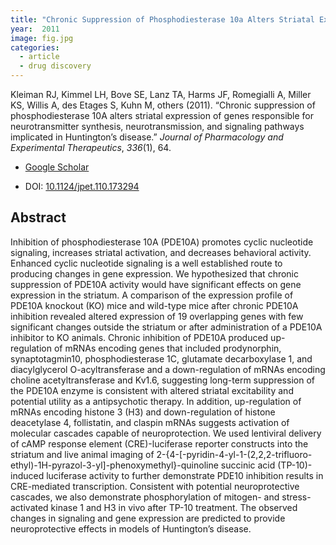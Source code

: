 ```yaml
---
title: "Chronic Suppression of Phosphodiesterase 10a Alters Striatal Expression of Genes Responsible for Neurotransmitter Synthesis, Neurotransmission, and Signaling Pathways Implicated in Huntington's Disease"
year:  2011 
image: fig.jpg
categories:
  - article
  - drug discovery
---
```


Kleiman RJ, Kimmel LH, Bove SE, Lanz TA, Harms JF, Romegialli A, Miller KS, Willis A, des Etages S, Kuhn M, others (2011). “Chronic suppression of phosphodiesterase 10A alters striatal expression of genes responsible for neurotransmitter synthesis, neurotransmission, and signaling pathways implicated in Huntington's disease.” _Journal of Pharmacology and Experimental Therapeutics_, *336*(1), 64.

- [Google Scholar](https://scholar.google.com/scholar?hl=en&as_sdt=0%2C7&q=Chronic+suppression+of+phosphodiesterase+10A+alters+striatal+expression+of+genes+responsible+for+neurotransmitter+synthesis+neurotransmission+and+signaling+pathways+implicated+in+Huntington+s+disease2011&btnG=) 

- DOI: [10.1124/jpet.110.173294](https://doi.org/10.1124/jpet.110.173294)

## Abstract

Inhibition of phosphodiesterase 10A (PDE10A) promotes cyclic nucleotide signaling, increases striatal activation, and decreases behavioral activity. Enhanced cyclic nucleotide signaling is a well established route to producing changes in gene expression. We hypothesized that chronic suppression of PDE10A activity would have significant effects on gene expression in the striatum. A comparison of the expression profile of PDE10A knockout (KO) mice and wild-type mice after chronic PDE10A inhibition revealed altered expression of 19 overlapping genes with few significant changes outside the striatum or after administration of a PDE10A inhibitor to KO animals. Chronic inhibition of PDE10A produced up-regulation of mRNAs encoding genes that included prodynorphin, synaptotagmin10, phosphodiesterase 1C, glutamate decarboxylase 1, and diacylglycerol O-acyltransferase and a down-regulation of mRNAs encoding choline acetyltransferase and Kv1.6, suggesting long-term suppression of the PDE10A enzyme is consistent with altered striatal excitability and potential utility as a antipsychotic therapy. In addition, up-regulation of mRNAs encoding histone 3 (H3) and down-regulation of histone deacetylase 4, follistatin, and claspin mRNAs suggests activation of molecular cascades capable of neuroprotection. We used lentiviral delivery of cAMP response element (CRE)-luciferase reporter constructs into the striatum and live animal imaging of 2-{4-[-pyridin-4-yl-1-(2,2,2-trifluoro-ethyl)-1H-pyrazol-3-yl]-phenoxymethyl}-quinoline succinic acid (TP-10)-induced luciferase activity to further demonstrate PDE10 inhibition results in CRE-mediated transcription. Consistent with potential neuroprotective cascades, we also demonstrate phosphorylation of mitogen- and stress-activated kinase 1 and H3 in vivo after TP-10 treatment. The observed changes in signaling and gene expression are predicted to provide neuroprotective effects in models of Huntington’s disease.

